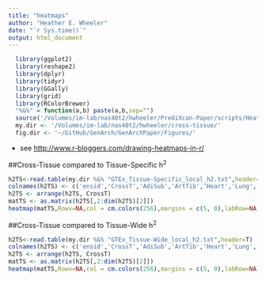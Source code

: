 ```yaml
---
title: "heatmaps"
author: "Heather E. Wheeler"
date: "`r Sys.time()`"
output: html_document
---
```


```r
  library(ggplot2)
  library(reshape2)
  library(dplyr)
  library(tidyr)
  library(GGally)
  library(grid)
  library(RColorBrewer)
  "%&%" = function(a,b) paste(a,b,sep="")
  source('/Volumes/im-lab/nas40t2/hwheeler/PrediXcan-Paper/scripts/Heather/make-figures/multiplot.R')
  my.dir <- '/Volumes/im-lab/nas40t2/hwheeler/cross-tissue/'
  fig.dir <- '~/GitHub/GenArch/GenArchPaper/Figures/'
```

- see <http://www.r-bloggers.com/drawing-heatmaps-in-r/>

##Cross-Tissue compared to Tissue-Specific h^2^
```r
h2TS<-read.table(my.dir %&% "GTEx_Tissue-Specific_local_h2.txt",header=T)
colnames(h2TS) <- c('ensid','CrossT','AdiSub','ArtTib','Heart','Lung','MusSke','NerTib','Skin','Thyroid','Blood')
h2TS <- arrange(h2TS, CrossT)
matTS <- as.matrix(h2TS[,2:dim(h2TS)[2]])
heatmap(matTS,Rowv=NA,col = cm.colors(256),margins = c(5, 0),labRow=NA)
```

##Cross-Tissue compared to Tissue-Wide h^2^
```r
h2TS<-read.table(my.dir %&% "GTEx_Tissue-Wide_local_h2.txt",header=T)
colnames(h2TS) <- c('ensid','CrossT','AdiSub','ArtTib','Heart','Lung','MusSke','NerTib','Skin','Thyroid','Blood')
h2TS <- arrange(h2TS, CrossT)
matTS <- as.matrix(h2TS[,2:dim(h2TS)[2]])
heatmap(matTS,Rowv=NA,col = cm.colors(256),margins = c(5, 0),labRow=NA)
```

